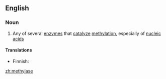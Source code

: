 ==English==

===Noun===
{{wikipedia}}
{{en-noun}}

# {{enzyme}} Any of several [[enzyme]]s that [[catalyze]] [[methylation]], especially of [[nucleic acid]]s

====Translations====
{{trans-top|enzyme that catalyze methylation}}
* Finnish: {{t-|fi|metylaasi}}
{{trans-mid}}
{{trans-bottom}}

[[zh:methylase]]